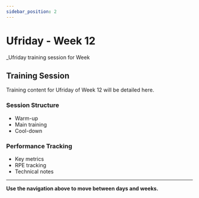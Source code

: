 ```yaml
---
sidebar_position: 2
---
```



<WorkoutNav weekNumber={12} />

# Ufriday - Week 12

_Ufriday training session for Week 

## Training Session

Training content for Ufriday of Week 12 will be detailed here.

### Session Structure
- Warm-up
- Main training
- Cool-down

### Performance Tracking
- Key metrics
- RPE tracking
- Technical notes

---

**Use the navigation above to move between days and weeks.**
